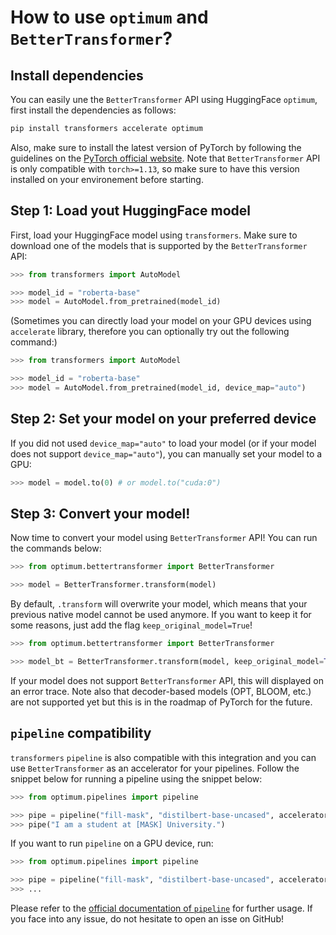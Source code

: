 <!--Copyright 2022 The HuggingFace Team. All rights reserved.

Licensed under the Apache License, Version 2.0 (the "License"); you may not use this file except in compliance with
the License. You may obtain a copy of the License at

http://www.apache.org/licenses/LICENSE-2.0

Unless required by applicable law or agreed to in writing, software distributed under the License is distributed on
an "AS IS" BASIS, WITHOUT WARRANTIES OR CONDITIONS OF ANY KIND, either express or implied. See the License for the
specific language governing permissions and limitations under the License.
-->
# How to use `optimum` and `BetterTransformer`?

## Install dependencies

You can easily une the `BetterTransformer` API using HuggingFace `optimum`, first install the dependencies as follows:

```bash
pip install transformers accelerate optimum
```

Also, make sure to install the latest version of PyTorch by following the guidelines on the [PyTorch official website](https://pytorch.org/get-started/locally/). Note that `BetterTransformer` API is only compatible with `torch>=1.13`, so make sure to have this version installed on your environement before starting.

## Step 1: Load yout HuggingFace model

First, load your HuggingFace model using `transformers`. Make sure to download one of the models that is supported by the `BetterTransformer` API:

```python
>>> from transformers import AutoModel

>>> model_id = "roberta-base"
>>> model = AutoModel.from_pretrained(model_id)
```
(Sometimes you can directly load your model on your GPU devices using `accelerate` library, therefore you can optionally try out the following command:)

```python
>>> from transformers import AutoModel

>>> model_id = "roberta-base"
>>> model = AutoModel.from_pretrained(model_id, device_map="auto")
```

## Step 2: Set your model on your preferred device

If you did not used `device_map="auto"` to load your model (or if your model does not support `device_map="auto"`), you can manually set your model to a GPU:
```python
>>> model = model.to(0) # or model.to("cuda:0")
```

## Step 3: Convert your model!

Now time to convert your model using `BetterTransformer` API! You can run the commands below:

```python
>>> from optimum.bettertransformer import BetterTransformer

>>> model = BetterTransformer.transform(model)
```
By default, `.transform` will overwrite your model, which means that your previous native model cannot be used anymore. If you want to keep it for some reasons, just add the flag `keep_original_model=True`!
```python
>>> from optimum.bettertransformer import BetterTransformer

>>> model_bt = BetterTransformer.transform(model, keep_original_model=True)
```
If your model does not support `BetterTransformer` API, this will displayed on an error trace. Note also that decoder-based models (OPT, BLOOM, etc.) are not supported yet but this is in the roadmap of PyTorch for the future.

## `pipeline` compatibility

`transformers` `pipeline` is also compatible with this integration and you can use `BetterTransformer` as an accelerator for your pipelines. Follow the snippet below for running a pipeline using the snippet below:
```python
>>> from optimum.pipelines import pipeline

>>> pipe = pipeline("fill-mask", "distilbert-base-uncased", accelerator="bettertransformer")
>>> pipe("I am a student at [MASK] University.")
```
If you want to run `pipeline` on a GPU device, run:
```python
>>> from optimum.pipelines import pipeline

>>> pipe = pipeline("fill-mask", "distilbert-base-uncased", accelerator="bettertransformer", device=0)
>>> ...
```
Please refer to the [official documentation of `pipeline`](https://huggingface.co/docs/transformers/main_classes/pipelines) for further usage. If you face into any issue, do not hesitate to open an isse on GitHub!
